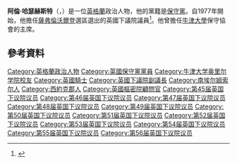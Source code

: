 '''阿倫·哈瑟赫斯特'''（{{lang-en|Alan Haselhurst}}，{{bd|1937年|6月23日}}）是一位[[英格蘭|英格蘭]]政治人物，他的黨籍是[[保守黨_(英國)|保守黨]]。自1977年開始，他擔任[[薩弗倫沃爾登_(英國國會選區)|薩弗倫沃爾登]]選區選出的英國下議院議員<ref>{{Cite web |url=http://www.publications.parliament.uk/pa/cm201011/cmhansrd/cm100608/debtext/100608-0012.htm#10060861000021 |title=Hansard |accessdate=2016-03-09 |archive-date=2016-03-04 |archive-url=https://web.archive.org/web/20160304042902/http://www.publications.parliament.uk/pa/cm201011/cmhansrd/cm100608/debtext/100608-0012.htm#10060861000021 |dead-url=no }}</ref>。他曾擔任[[牛津大學|牛津大學]]保守協會的主席。
==參考資料==
{{Reflist}}

{{DEFAULTSORT:Haselhurst, Alan}}
[[Category:英格蘭政治人物|Category:英格蘭政治人物]]
[[Category:英國保守黨黨員|Category:英國保守黨黨員]]
[[Category:牛津大学奥里尔学院校友|Category:牛津大学奥里尔学院校友]]
[[Category:英國騎士|Category:英國騎士]]
[[Category:英國下議院副議長|Category:英國下議院副議長]]
[[Category:南埃尔姆索尔人|Category:南埃尔姆索尔人]]
[[Category:西約克郡人|Category:西約克郡人]]
[[Category:英國樞密院顧問官|Category:英國樞密院顧問官]]
[[Category:第45届英国下议院议员|Category:第45届英国下议院议员]]
[[Category:第46届英国下议院议员|Category:第46届英国下议院议员]]
[[Category:第47届英国下议院议员|Category:第47届英国下议院议员]]
[[Category:第48届英国下议院议员|Category:第48届英国下议院议员]]
[[Category:第49届英国下议院议员|Category:第49届英国下议院议员]]
[[Category:第50届英国下议院议员|Category:第50届英国下议院议员]]
[[Category:第51届英国下议院议员|Category:第51届英国下议院议员]]
[[Category:第52届英国下议院议员|Category:第52届英国下议院议员]]
[[Category:第53届英国下议院议员|Category:第53届英国下议院议员]]
[[Category:第54届英国下议院议员|Category:第54届英国下议院议员]]
[[Category:第55届英国下议院议员|Category:第55届英国下议院议员]]
[[Category:第56届英国下议院议员|Category:第56届英国下议院议员]]